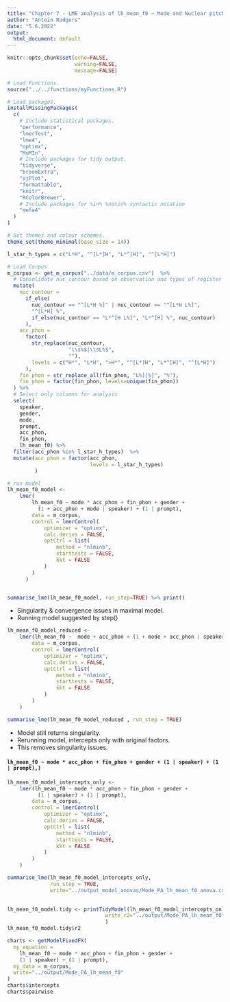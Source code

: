 ```yaml
---
title: "Chapter 7 - LME analysis of lh_mean_f0 ~ Mode and Nuclear pitch accents: "
author: "Antoin Rodgers"
date: "5.6.2022"
output:
  html_document: default
---
```


```r
knitr::opts_chunk$set(echo=FALSE,
                      warning=FALSE,
                      message=FALSE)

# Load Functions.
source("../../functions/myFunctions.R") 

# Load packages.
installMissingPackages(
  c(
    # Include statistical packages.
    "performance",
    "lmerTest",
    "lme4",
    "optimx",
    "MuMIn",
    # Include packages for tidy output.
    "tidyverse",
    "broomExtra",
    "sjPlot",
    "formattable",
    "knitr",
    "RColorBrewer",
    # Include packages for %in% %notin% syntactic notation
    "mefa4"
  )
)

# Set themes and colour schemes.
theme_set(theme_minimal(base_size = 14))

```


```r
l_star_h_types = c("L*H", "^[L*]H", "L*^[H]", "^[L*H]")

# Load Corpus
m_corpus <- get_m_corpus("../data/m_corpus.csv")  %>%
  # Consolidate nuc_contour based on observation and types of register shift.
  mutate(
    nuc_contour =
      if_else(
        nuc_contour == "^[L*H %]" | nuc_contour == "^[L*H L%]",
        "^[L*H] %",
        if_else(nuc_contour == "L*^[H L%]", "L*^[H] %", nuc_contour)
      ),
    acc_phon =
      factor(
        str_replace(nuc_contour,
                    "\\s%$|\\sL%$",
                    ""),
        levels = c("H*", "L*H", ">H*", "^[L*]H", "L*^[H]", "^[L*H]")
      ),
    fin_phon = str_replace_all(fin_phon, "L%]|%]", "%"),
    fin_phon = factor(fin_phon, levels=unique(fin_phon))
  ) %>%
  # Select only columns for analysis
  select(
    speaker,
    gender,
    mode,
    prompt,
    acc_phon,
    fin_phon,
    lh_mean_f0) %>% 
  filter(acc_phon %in% l_star_h_types)  %>% 
  mutate(acc_phon = factor(acc_phon,
                           levels = l_star_h_types)
         )
```

```r

# run model
lh_mean_f0_model <-
    lmer(
        lh_mean_f0 ~ mode * acc_phon + fin_phon + gender + 
          (1 + acc_phon + mode | speaker) + (1 | prompt),
        data = m_corpus,
        control = lmerControl(
            optimizer = "optimx",
            calc.derivs = FALSE,
            optCtrl = list(
                method = "nlminb",
                starttests = FALSE,
                kkt = FALSE
            )
        )
      )


summarise_lme(lh_mean_f0_model, run_step=TRUE) %>% print()

```

-   Singularity & convergence issues in maximal model.
-   Running model suggested by step()

```r

lh_mean_f0_model_reduced <-
    lmer(lh_mean_f0 ~  mode + acc_phon + (1 + mode + acc_phon | speaker),
        data = m_corpus,
        control = lmerControl(
            optimizer = "optimx",
            calc.derivs = FALSE,
            optCtrl = list(
                method = "nlminb",
                starttests = FALSE,
                kkt = FALSE
            )
        )
    )

summarise_lme(lh_mean_f0_model_reduced , run_step = TRUE)

```

- Model still returns singularity.
- Rerunning model, intercepts only with original factors.
- This removes singularity issues.

#### `lh_mean_f0 ~ mode * acc_phon + fin_phon + gender + (1 | speaker) + (1 | prompt),)`

```r


lh_mean_f0_model_intercepts_only <-
    lmer(lh_mean_f0 ~ mode * acc_phon + fin_phon + gender + 
          (1 | speaker) + (1 | prompt),
        data = m_corpus,
        control = lmerControl(
            optimizer = "optimx",
            calc.derivs = FALSE,
            optCtrl = list(
                method = "nlminb",
                starttests = FALSE,
                kkt = FALSE
            )
        )
    )

summarise_lme(lh_mean_f0_model_intercepts_only,
              run_step = TRUE,
              write="../output_model_anovas/Mode_PA_lh_mean_f0_anova.csv")
  
```

```r

lh_mean_f0_model.tidy <- printTidyModel(lh_mean_f0_model_intercepts_only,
                                write_r2="../output/Mode_PA_lh_mean_f0"
                                )
lh_mean_f0_model.tidy$r2

```

```r

charts <- getModelFixedFX(
  my_equation =
    lh_mean_f0 ~ mode * acc_phon + fin_phon + gender +
    (1 | speaker) + (1 | prompt),
  my_data = m_corpus,
  write="../output/Mode_PA_lh_mean_f0"
)
charts$intercepts
charts$pairwise


```

